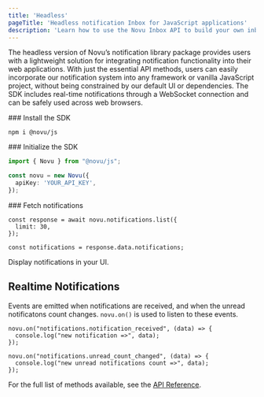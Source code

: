 ```yaml
---
title: 'Headless'
pageTitle: 'Headless notification Inbox for JavaScript applications'
description: 'Learn how to use the Novu Inbox API to build your own inbox'
---
```


The headless version of Novu’s notification library package provides users with a lightweight solution for integrating notification functionality into their web applications. With just the essential API methods, users can easily incorporate our notification system into any framework or vanilla JavaScript project, without being constrained by our default UI or dependencies. The SDK includes real-time notifications through a WebSocket connection and can be safely used across web browsers.

<Steps>
<Step >
    ### Install the SDK

```package-install
npm i @novu/js
```

</Step>

  <Step>
    ### Initialize the SDK

```typescript
import { Novu } from "@novu/js";

const novu = new Novu({
  apiKey: 'YOUR_API_KEY',
});
```

  </Step>

  <Step>
    ### Fetch notifications

```tsx
const response = await novu.notifications.list({
  limit: 30,
});

const notifications = response.data.notifications;
```

  </Step>

  <Step>
   Display notifications in your UI.
  </Step>
</Steps>

## Realtime Notifications

Events are emitted when notifications are received, and when the unread notificatons count changes. `novu.on()` is used to listen to these events.

```tsx
novu.on("notifications.notification_received", (data) => {
  console.log("new notification =>", data);
});

novu.on("notifications.unread_count_changed", (data) => {
  console.log("new unread notifications count =>", data);
});
```

For the full list of methods available, see the [API Reference](/platform/sdks/javascript).
